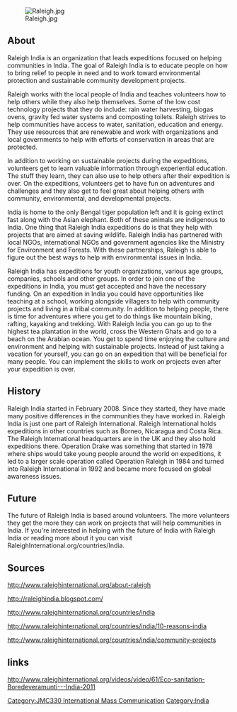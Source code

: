 {{JMC330inprogress|May 15, 2011}}






[[File:Raleigh.jpg]]


==About==
Raleigh India is an organization that leads expeditions focused on helping communities in India. The goal of Raleigh India is to educate people on how to bring relief to people in need and to work toward environmental protection and sustainable community development projects. 

Raleigh works with the local people of India and teaches volunteers how to help others while they also help themselves. Some of the low cost technology projects that they do include: rain water harvesting, biogas ovens, gravity fed water systems and composting toilets. Raleigh strives to help communities have access to water, sanitation, education and energy. They use resources that are renewable and work with organizations and local governments to help with efforts of conservation in areas that are protected. 

In addition to working on sustainable projects during the expeditions, volunteers get to learn valuable information through experiential education. The stuff they learn, they can also use to help others after their expedition is over. On the expeditions, volunteers get to have fun on adventures and challenges and they also get to feel great about helping others with community, environmental, and developmental projects.

India is home to the only Bengal tiger population left and it is going extinct fast along with the Asian elephant. Both of these animals are indigenous to India. One thing that Raleigh India expeditions do is that they help with projects that are aimed at saving wildlife. Raleigh India has partnered with local NGOs, international NGOs and government agencies like the Ministry for Environment and Forests. With these partnerships, Raleigh is able to figure out the best ways to help with environmental issues in India.

Raleigh India has expeditions for youth organizations, various age groups, companies, schools and other groups. In order to join one of the expeditions in India, you must get accepted and have the necessary funding. On an expedition in India you could have opportunities like teaching at a school, working alongside villagers to help with community projects and living in a tribal community. In addition to helping people, there is time for adventures where you get to do things like mountain biking, rafting, kayaking and trekking. With Raleigh India you can go up to the highest tea plantation in the world, cross the Western Ghats and go to a beach on the Arabian ocean. You get to spend time enjoying the culture and environment and helping with sustainable projects. Instead of just taking a vacation for yourself, you can go on an expedition that will be beneficial for many people. You can implement the skills to work on projects even after your expedition is over.


==History==
Raleigh India started in February 2008. Since they started, they have made many positive differences in the communities they have worked in. Raleigh India is just one part of Raleigh International. Raleigh International holds expeditions in other countries such as Borneo, Nicaragua and Costa Rica. The Raleigh International headquarters are in the UK and they also hold expeditions there. Operation Drake was something that started in 1978 where ships would take young people around the world on expeditions, it led to a larger scale operation called Operation Raleigh in 1984 and turned into Raleigh International in 1992 and became more focused on global awareness issues.

==Future==
The future of Raleigh India is based around volunteers. The more volunteers they get the more they can work on projects that will help communities in India. If you're interested in helping with the future of India with Raleigh India or reading more about it you can visit RaleighInternational.org/countries/India.

==Sources== 

http://www.raleighinternational.org/about-raleigh

http://raleighindia.blogspot.com/

http://www.raleighinternational.org/countries/india

http://www.raleighinternational.org/countries/india/10-reasons-india

http://www.raleighinternational.org/countries/india/community-projects

==links==

http://www.raleighinternational.org/videos/video/61/Eco-sanitation-Boredeveramunti---India-2011


[[Category:JMC330 International Mass Communication]]
[[Category:India]]